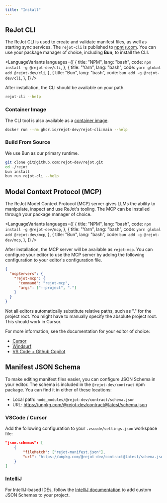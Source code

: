 ```yaml
---
title: "Install"
---
```



## ReJot CLI

The ReJot CLI is used to create and validate manifest files, as well as starting sync services. The
`rejot-cli` is published to [npmjs.com](https://www.npmjs.com/package/@rejot-dev/cli). You can use
your package manager of choice, including **Bun**, to install the CLI.

<LanguageVariants
  languages={[
    {
      title: "NPM",
      lang: "bash",
      code: `npm install -g @rejot-dev/cli`,
    },
    {
      title: "Yarn",
      lang: "bash",
      code: `yarn global add @rejot-dev/cli`,
    },
    {
      title: "Bun",
      lang: "bash",
      code: `bun add -g @rejot-dev/cli`,
    },
  ]}
/>

After installation, the CLI should be available on your path.

```bash
rejot-cli --help
```

### Container Image

The CLI tool is also available as a
[container image](https://github.com/rejot-dev/rejot/pkgs/container/rejot-cli).

```bash
docker run --rm ghcr.io/rejot-dev/rejot-cli:main --help
```

### Build From Source

We use Bun as our primary runtime.

```bash
git clone git@github.com:rejot-dev/rejot.git
cd ./rejot
bun install
bun run rejot-cli --help
```

## Model Context Protocol (MCP)

The ReJot Model Context Protocol (MCP) server gives LLMs the ability to manipulate, inspect and use
ReJot's tooling. The MCP can be installed through your package manager of choice.

<LanguageVariants
  languages={[
    {
      title: "NPM",
      lang: "bash",
      code: `npm install -g @rejot-dev/mcp`,
    },
    {
      title: "Yarn",
      lang: "bash",
      code: `yarn global add @rejot-dev/mcp`,
    },
    {
      title: "Bun",
      lang: "bash",
      code: `bun add -g @rejot-dev/mcp`,
    },
  ]}
/>

After installation, the MCP server will be available as `rejot-mcp`. You can configure your editor
to use the MCP server by adding the following configuration to your editor's configuration file.

```json
{
  "mcpServers": {
    "rejot-mcp": {
      "command": "rejot-mcp",
      "args": ["--project", "."]
    }
  }
}
```

<Notice type="NOTE">
  Not all editors automatically substitute relative paths, such as "." for the project root. You
  might have to manually specify the absolute project root. This should work in Cursor.
</Notice>

For more information, see the documentation for your editor of choice:

- [Cursor](https://docs.cursor.com/context/model-context-protocol#configuring-mcp-servers)
- [Windsurf](https://docs.windsurf.com/windsurf/cascade/mcp)
- [VS Code + Github Copilot](https://code.visualstudio.com/docs/copilot/chat/mcp-servers#_add-an-mcp-server)

## Manifest JSON Schema

To make editing manifest files easier, you can configure JSON Schema in your editor. The schema is
included in the `@rejot-dev/contract` npm package. You can find it in either of these locations:

- Local path: `node_modules/@rejot-dev/contract/schema.json`
- URL: https://unpkg.com/@rejot-dev/contract@latest/schema.json

### VSCode / Cursor

Add the following configuration to your `.vscode/settings.json` workspace file:

```json
"json.schemas": [
    {
        "fileMatch": ["rejot-manifest.json"],
        "url": "https://unpkg.com/@rejot-dev/contract@latest/schema.json"
    }
]
```

### IntelliJ

For IntelliJ-based IDEs, follow the [IntelliJ documentation][custom-schema-intellij] to add custom
JSON Schemas to your project.

[custom-schema-intellij]: https://www.jetbrains.com/help/idea/json.html#ws_json_schema_add_custom
